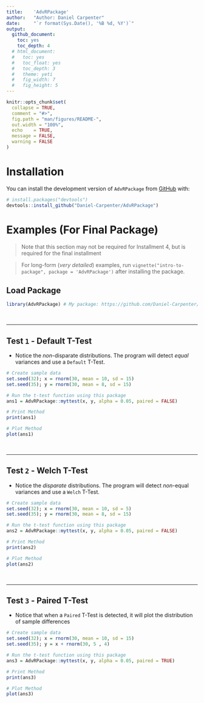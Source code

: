 ```yaml
---
title:    'AdvRPackage'
author:   "Author: Daniel Carpenter"
date:     "`r format(Sys.Date(), '%B %d, %Y')`"
output: 
  github_document:
    toc: yes
    toc_depth: 4
  # html_document:
  #   toc: yes
  #   toc_float: yes
  #   toc_depth: 3
  #   theme: yeti
  #   fig_width: 7
  #   fig_height: 5
---
```


```r
knitr::opts_chunk$set(
  collapse = TRUE,
  comment = "#>",
  fig.path = "man/figures/README-",
  out.width = "100%",
  echo    = TRUE,
  message = FALSE,
  warning = FALSE
)
```

# Installation

You can install the development version of `AdvRPackage` from [GitHub](https://github.com/Daniel-Carpenter/AdvRPackage.git) with:

``` r
# install.packages("devtools")
devtools::install_github("Daniel-Carpenter/AdvRPackage")
```

# Examples (For Final Package)
> Note that this section may not be required for Installment 4, but is required for the final installment  

> For long-form (*very detailed*) examples, run `vignette("intro-to-package", package = 'AdvRPackage')` after installing the package.  


## Load Package
```r
library(AdvRPackage) # My package: https://github.com/Daniel-Carpenter/AdvRPackage
```

<br>

---

## Test `1` - Default T-Test

* Notice the *non*-disparate distributions. The program will detect *equal* variances
and use a `Default` T-Test.

```r
# Create sample data
set.seed(32); x = rnorm(30, mean = 10, sd = 15)
set.seed(35); y = rnorm(30, mean = 8, sd = 15)

# Run the t-test function using this package
ans1 = AdvRPackage::myttest(x, y, alpha = 0.05, paired = FALSE)

# Print Method 
print(ans1)
```

```r
# Plot Method 
plot(ans1)
```


<br>

---

## Test `2` - Welch T-Test

* Notice the *disparate* distributions. The program will detect *non*-equal variances
and use a `Welch` T-Test.

```r
# Create sample data
set.seed(32); x = rnorm(30, mean = 10, sd = 5)
set.seed(35); y = rnorm(30, mean = 8, sd = 15)

# Run the t-test function using this package
ans2 = AdvRPackage::myttest(x, y, alpha = 0.05, paired = FALSE)

# Print Method 
print(ans2)
```

```r
# Plot Method 
plot(ans2)
```


<br>

---

## Test `3` - Paired T-Test

* Notice that when a `Paired` T-Test is detected, it will plot the distribution 
of sample differences

```r
# Create sample data
set.seed(32); x = rnorm(30, mean = 10, sd = 15)
set.seed(35); y = x + rnorm(30, 5 , 4)

# Run the t-test function using this package
ans3 = AdvRPackage::myttest(x, y, alpha = 0.05, paired = TRUE)

# Print Method
print(ans3)
```

```r
# Plot Method 
plot(ans3)
```



